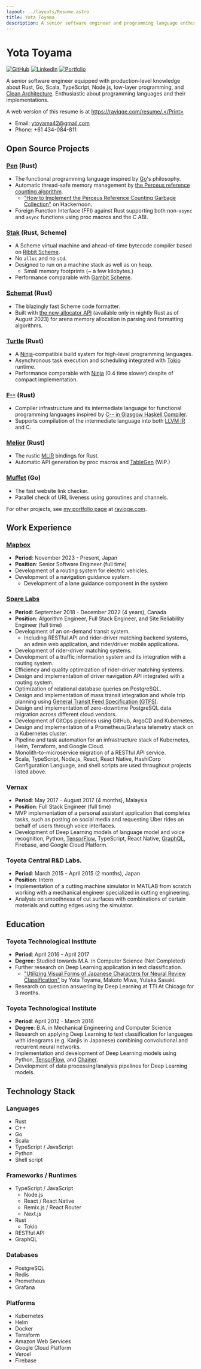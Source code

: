 ```yaml
---
layout: ../layouts/Resume.astro
title: Yota Toyama
description: A senior software engineer and programming language enthusiast. Knowledgeable in Rust, Go, and TypeScript.
---
```



# Yota Toyama

[![GitHub](https://img.shields.io/badge/github-raviqqe-red.svg?style=flat-square)](https://github.com/raviqqe)
[![LinkedIn](https://img.shields.io/badge/linkedin-yota_toyama-blue.svg?style=flat-square)](https://www.linkedin.com/in/yota-toyama-29b313bb/)
[![Portfolio](https://img.shields.io/badge/website-raviqqe.com-silver.svg?style=flat-square)](https://raviqqe.com)

A senior software engineer equipped with production-level knowledge about Rust, Go, Scala, TypeScript, Node.js, low-layer programming, and [Clean Architecture](https://blog.cleancoder.com/uncle-bob/2012/08/13/the-clean-architecture.html). Enthusiastic about programming languages and their implementations.

<Print>A web version of this resume is at https://raviqqe.com/resume/.</Print>

- Email: ytoyama42@gmail.com
- Phone: +61 434-084-811

## Open Source Projects

### [Pen][pen] (Rust)

- The functional programming language inspired by [Go](https://go.dev/)'s philosophy.
- Automatic thread-safe memory management by [the Perceus reference counting algorithm](https://www.microsoft.com/en-us/research/uploads/prod/2020/11/perceus-tr-v1.pdf).
  - ["How to Implement the Perceus Reference Counting Garbage Collection"](https://hackernoon.com/how-to-implement-the-perceus-reference-counting-garbage-collection) on Hackernoon.
- Foreign Function Interface (FFI) against Rust supporting both non-`async` and `async` functions using proc macros and the C ABI.

### [Stak](https://github.com/raviqqe/stak) (Rust, Scheme)

- A Scheme virtual machine and ahead-of-time bytecode compiler based on [Ribbit Scheme](https://github.com/udem-dlteam/ribbit/tree/main).
- No `alloc` and no `std`.
- Designed to run on a machine stack as well as on heap.
  - Small memory footprints (~ a few kilobytes.)
- Performance comparable with [Gambit Scheme](http://gambitscheme.org/).

### [Schemat][schemat] (Rust)

- The blazingly fast Scheme code formatter.
- Built with [the new allocator API](https://doc.rust-lang.org/std/alloc/trait.Allocator.html) (available only in nightly Rust as of August 2023) for arena memory allocation in parsing and formatting algorithms.

### [Turtle](https://github.com/raviqqe/turtle-build) (Rust)

- A [Ninja][ninja]-compatible build system for high-level programming languages.
- Asynchronous task execution and scheduling integrated with [Tokio][tokio] runtime.
- Performance comparable with [Ninja][ninja] (0.4 time slower) despite of compact implementation.

### [F\-\-](https://github.com/raviqqe/fmm) (Rust)

- Compiler infrastructure and its intermediate language for functional programming languages inspired by [C-- in Glasgow Haskell Compiler](https://gitlab.haskell.org/ghc/ghc/-/wikis/commentary/rts/cmm).
- Supports compilation of the intermediate language into both [LLVM IR][llvm] and C.

### [Melior](https://github.com/raviqqe/melior) (Rust)

- The rustic [MLIR](https://mlir.llvm.org/) bindings for Rust.
- Automatic API generation by proc macros and [TableGen](https://llvm.org/docs/TableGen/) (WIP.)

### [Muffet](https://github.com/raviqqe/muffet) (Go)

- The fast website link checker.
- Parallel check of URL liveness using goroutines and channels.

For other projects, see [my portfolio page](/) at [raviqqe.com](/).

## Work Experience

### [Mapbox](https://mapbox.com/)

- **Period**: November 2023 - Present, Japan
- **Position**: Senior Software Engineer (full time)
- Development of a routing system for electric vehicles.
- Development of a navigation guidance system.
  - Development of a lane guidance component in the system

### [Spare Labs](https://spare.com/)

- **Period**: September 2018 - December 2022 (4 years), Canada
- **Position**: Algorithm Engineer, Full Stack Engineer, and Site Reliability Engineer (full time)
- Development of an on-demand transit system.
  - Including RESTful API and rider-driver matching backend systems, an admin web application, and rider/driver mobile applications.
- Development of rider-driver matching systems.
- Development of a traffic information system and its integration with a routing system.
- Efficiency and quality optimization of rider-driver matching systems.
- Design and implementation of driver navigation API integrated with a routing system.
- Optimization of relational database queries on PostgreSQL.
- Design and implementation of mass transit integration and whole trip planning using [General Transit Feed Specification (GTFS)](https://developers.google.com/transit/gtfs).
- Design and implementation of zero-downtime PostgreSQL data migration across different cloud vendors.
- Development of GitOps pipelines using GitHub, ArgoCD and Kubernetes.
- Design and implementation of a Prometheus/Grafana telemetry stack on a Kubernetes cluster.
- Pipeline and task automation for an infrastructure stack of Kubernetes, Helm, Terraform, and Google Cloud.
- Monolith-to-microservice migration of a RESTful API service.
- Scala, TypeScript, Node.js, React, React Native, HashiCorp Configuration Language, and shell scripts are used throughout projects listed above.

### Vernax

- **Period**: May 2017 - August 2017 (4 months), Malaysia
- **Position**: Full Stack Engineer (full time)
- MVP implementation of a personal assistant application that completes tasks, such as posting on social media and requesting Uber rides on behalf of users through voice interfaces.
- Development of Deep Learning models of language model and voice recognition, Python, [TensorFlow][tensorflow], TypeScript, React Native, [GraphQL][graphql], Firebase, and Google Cloud Platform.

### Toyota Central R&D Labs.

- **Period**: March 2015 - April 2015 (2 months), Japan
- **Position**: Intern
- Implementation of a cutting machine simulator in MATLAB from scratch working with a mechanical engineer specialized in cutting engineering.
- Analysis on smoothness of cut surfaces with combinations of certain materials and cutting edges using the simulator.

## Education

### Toyota Technological Institute

- **Period**: April 2016 - April 2017
- **Degree**: Studied towards M.A. in Computer Science (Not Completed)
- Further research on Deep Learning application in text classification.
  - ["Utilizing Visual Forms of Japanese Characters for Neural Review Classification"](https://aclanthology.org/I17-2064/) by Yota Toyama, Makoto Miwa, Yutaka Sasaki.
- Research on question answering by Deep Learning at TTI At Chicago for 3 months.

### Toyota Technological Institute

- **Period**: April 2012 - March 2016
- **Degree**: B.A. in Mechanical Engineering and Computer Science
- Research on applying Deep Learning to text classification for languages with ideograms (e.g. Kanjis in Japanese) combining convolutional and recurrent neural networks.
- Implementation and development of Deep Learning models using Python, [TensorFlow][tensorflow], and [Chainer](https://chainer.org/).
- Development of data processing/analysis pipelines for Deep Learning models.

## Technology Stack

### Languages

- Rust
- C++
- Go
- Scala
- TypeScript / JavaScript
- Python
- Shell script

### Frameworks / Runtimes

- TypeScript / JavaScript
  - Node.js
  - React / React Native
  - Remix.js / React Router
  - Next.js
- Rust
  - Tokio
- RESTful API
- GraphQL

### Databases

- PostgreSQL
- Redis
- Prometheus
- Grafana

### Platforms

- Kubernetes
- Helm
- Docker
- Terraform
- Amazon Web Services
- Google Cloud Platform
- Vercel
- Firebase

[graphql]: https://graphql.org/
[llvm]: https://llvm.org/
[ninja]: https://ninja-build.org/
[pen]: https://github.com/pen-lang/pen
[schemat]: https://github.com/raviqqe/schemat
[tensorflow]: https://www.tensorflow.org/
[tokio]: https://github.com/tokio-rs/tokio
